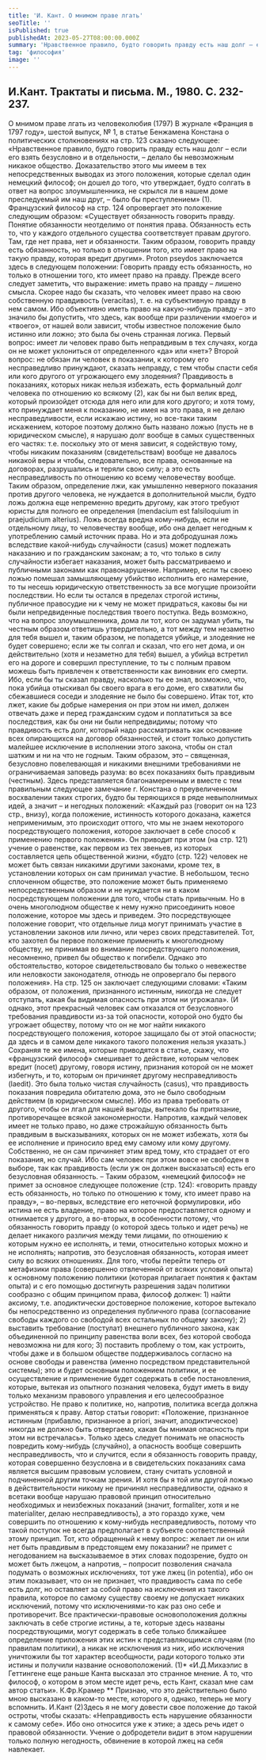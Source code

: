 ```yaml
---
title: 'И. Кант. О мнимом праве лгать'
seoTitle: ''
isPublished: true
publishedAt: 2023-05-27T08:00:00.000Z
summary: 'Нравственное правило, будто говорить правду есть наш долг – если его взять безусловно и в отдельности, – делало бы невозможным никакое общество'
tag: 'философия'
image: ''
---
```


## И.Кант. Трактаты и письма. М., 1980. С. 232-237.

О мнимом праве лгать из человеколюбия (1797)
В журнале «Франция в 1797 году», шестой выпуск, № 1, в статье Бенжамена Констана о
политических столкновениях на стр. 123 сказано следующее:
«Нравственное правило, будто говорить правду есть наш долг – если его взять безусловно и в
отдельности, – делало бы невозможным никакое общество. Доказательство этого мы имеем в тех
непосредственных выводах из этого положения, которые сделал один немецкий философ; он
дошел до того, что утверждает, будто солгать в ответ на вопрос злоумышленника, не скрылся ли в
нашем доме преследуемый им наш друг, – было бы преступлением» (1).
Французский философ на стр. 124 опровергает это положение следующим образом: «Существует
обязанность говорить правду. Понятие обязанности неотделимо от понятия права. Обязанность
есть то, что у каждого отдельного существа соответствует правам другого. Там, где нет права, нет и
обязанности. Таким образом, говорить правду есть обязанность, но только в отношении того, кто
имеет право на такую правду, которая вредит другим».
Proton pseydos заключается здесь в следующем положении: Говорить правду есть обязанность,
но только в отношении того, кто имеет право на правду.
Прежде всего следует заметить, что выражение: иметь право на правду – лишено смысла. Скорее
надо бы сказать, что человек имеет право на свою собственную правдивость (veracitas), т. е. на
субъективную правду в нем самом. Ибо объективно иметь право на какую-нибудь правду – это
значило бы допустить, что здесь, как вообще при различении «моего» и «твоего», от
нашей воли зависит, чтобы известное положение было истинно или ложно; это была бы очень
странная логика.
Первый вопрос: имеет ли человек право быть неправдивым в тех случаях, когда он не может
уклониться от определенного «да» или «нет»? Второй вопрос: не обязан ли человек в показании,
к которому его несправедливо принуждают, сказать неправду, с тем чтобы спасти себя или кого
другого от угрожающего ему злодеяния?
Правдивость в показаниях, которых никак нельзя избежать, есть формальный долг человека по
отношению ко всякому (2), как бы ни был велик вред, который произойдет отсюда для него или
для кого другого; и хотя тому, кто принуждает меня к показанию, не имея на это права, я не делаю
несправедливости, если искажаю истину, но все-таки таким искажением, которое поэтому должно
быть названо ложью (пусть не в юридическом смысле), я нарушаю долг вообще в самых
существенных его частях: т.е. поскольку это от меня зависит, я содействую тому, чтобы никаким
показаниям (свидетельствам) вообще не давалось никакой веры и чтобы, следовательно, все
права, основанные на договорах, разрушались и теряли свою силу; а это есть несправедливость по
отношению ко всему человечеству вообще.
Таким образом, определение лжи, как умышленно неверного показания против другого человека,
не нуждается в дополнительной мысли, будто ложь должна еще непременно вредить другому,
как этого требуют юристы для полного ее определения (mendacium est falsiloquium in praejudicium
alterius). Ложь всегда вредна кому-нибудь, если не отдельному лицу, то человечеству вообще, ибо
она делает негодным к употреблению самый источник права.
Но и эта добродушная ложь вследствие какой-нибудь случайности (casus) может подлежать
наказанию и по гражданским законам; а то, что только в силу случайности избегает наказания,
может быть рассматриваемо и публичными законами как правонарушение. Например, если ты
своею ложью помешал замышляющему убийство исполнить его намерение, то ты несешь
юридическую ответственность за все могущие произойти последствии. Но если ты остался в
пределах строгой истины, публичное правосудие ни к чему не может придраться, каковы бы ни
были непредвиденные последствия твоего поступка. Ведь возможно, что на вопрос
злоумышленника, дома ли тот, кого он задумал убить, ты честным образом ответишь
утвердительно, а тот между тем незаметно для тебя вышел и, таким образом, не попадется
убийце, и злодеяние не будет совершено; если же ты солгал и сказал, что его нет дома, и он
действительно (хотя и незаметно для тебя) вышел, а убийца встретил его на дороге и совершил
преступление, то ты с полным правом можешь быть привлечен к ответственности как виновник
его смерти. Ибо, если бы ты сказал правду, насколько ты ее знал, возможно, что, пока убийца
отыскивал бы своего врага в его доме, его схватили бы сбежавшиеся соседи и злодеяние не было
бы совершено. Итак тот, кто лжет, какие бы добрые намерения он при этом ни имел, должен
отвечать даже и перед гражданским судом и поплатиться за все последствия, как бы они ни были
непредвидимы; потому что правдивость есть долг, который надо рассматривать как основание
всех опирающихся на договор обязанностей, и стоит только допустить малейшее исключение в
исполнении этого закона, чтобы он стал шатким и ни на что не годным.
Таким образом, это – священная, безусловно повелевающая и никакими внешними требованиями
не ограничиваемая заповедь разума: во всех показаниях быть правдивым (честным).
Здесь представляется благонамеренным и вместе с тем правильным следующее замечание г.
Констана о преувеличенном восхвалении таких строгих, будто бы теряющихся в ряде
невыполнимых идей, а значит – и негодных положений: «Каждый раз (говорит он на 123 стр.,
внизу), когда положение, истинность которого доказана, кажется неприменимым, это происходит
оттого, что мы не знаем некоторого посредствующего положения, которое заключает в себе
способ к применению первого положения». Он приводит при этом (на стр. 121) учение
о равенстве, как первом из тех звеньев, из которых составляется цепь общественной жизни,
«будто (стр. 122) человек не может быть связан никакими другими законами, кроме тех, в
установлении которых он сам принимал участие. В небольшом, тесно сплоченном обществе, это
положение может быть применяемо непосредственным образом и не нуждается ни в каком
посредствующем положении для того, чтобы стать привычным. Но в очень многолюдном
обществе к нему нужно присоединить новое положение, которое мы здесь и приведем. Это
посредствующее положение говорит, что отдельные лица могут принимать участие в
установлении законов или лично, или через своих представителей. Тот, кто захотел бы первое
положение применить к многолюдному обществу, не принимая во внимание посредствующего
положения, несомненно, привел бы общество к погибели. Однако это обстоятельство, которое
свидетельствовало бы только о невежестве или неловкости законодателя, отнюдь не опровергало
бы первого положения». На стр. 125 он заключает следующими словами: «Таким образом, от
положения, признанного истинным, никогда не следует отступать, какая бы видимая опасность
при этом ни угрожала». (И однако, этот прекрасный человек сам отказался от безусловного
требования правдивости из-за той опасности, которой оно будто бы угрожает обществу, потому
что он не мог найти никакого посредствующего положения, которое защищало бы от этой
опасности; да здесь и в самом деле никакого такого положения нельзя указать.)
Сохраняя те же имена, которые приводятся в статье, скажу, что «французский философ»
смешивает то действие, которым человек вредит (nocet) другому, говоря истину, признания
которой он не может избегнуть, и то, которым он причиняет другому несправедливость (laedit).
Это была только чистая случайность (casus), что правдивость показания повредила обитателю
дома, это не было свободным действием (в юридическом смысле). Ибо из права требовать от
другого, чтобы он лгал для нашей выгоды, вытекало бы притязание, противоречащее всякой
закономерности. Напротив, каждый человек имеет не только право, но даже строжайшую
обязанность быть правдивым в высказываниях, которых он не может избежать, хотя бы ее
исполнение и приносило вред ему самому или кому другому. Собственно, не он сам причиняет
этим вред тому, кто страдает от его показания, но случай. Ибо сам человек при этом вовсе не
свободен в выборе, так как правдивость (если уж oн должен высказаться) есть его безусловная
обязанность. – Таким образом, «немецкий философ» не примет за основное следующее
положение (стр. 124): «говорить правду есть обязанность, но только по отношению к тому,
кто имеет право на правду», – во-первых, вследствие его неточной формулировки, ибо истина не
есть владение, право на которое предоставляется одному и отнимается у другого, а во-вторых, в
особенности потому, что обязанность говорить правду (о которой здесь только и идет речь) не
делает никакого различия между теми лицами, по отношению к которым нужно ее исполнять, и
теми, относительно которых можно и не исполнять; напротив, это безусловная
обязанность, которая имеет силу во всяких отношениях.
Для того, чтобы перейти теперь от метафизики права (совершенно отвлеченной от всяких
условий опыта) к основному положению политики (которая прилагает понятия к фактам опыта) и
с его помощью достигнуть разрешения задач политики сообразно с общим принципом права,
философ должен: 1) найти аксиому, т.е. аподиктически достоверное положение, которое
вытекало бы непосредственно из определения публичного права (согласование свободы каждого
со свободой всех остальных по общему закону); 2) выставить требование (постулат) внешнего
публичного закона, как объединенной по принципу равенства воли всех, без которой свобода
невозможна ни для кого; 3) поставить проблему о том, как устроить, чтобы даже и в большом
обществе поддерживалось согласно на основе свободы и равенства (именно посредством
представительной системы); это и будет основным положением политики, и ее осуществление и
применение будет содержать в себе постановления, которые, вытекая из опытного познания
человека, будут иметь в виду только механизм правового управления и его целесообразное
устройство. Не право к политике, но, напротив, политика всегда должна применяться к праву.
Автор статьи говорит: «Положение, признанное истинным (прибавлю, признанное a priori, значит,
аподиктическое) никогда не должно быть отвергаемо, какая бы мнимая опасность при этом ни
встречалась». Только здесь следует понимать не опасность повредить кому-нибудь (случайно), а
опасность вообще совершить несправедливость, что и случится, если я обязанность говорить
правду, которая совершенно безусловна и в свидетельских показаниях сама является высшим
правовым условием, стану считать условной и подчиненной другим точкам зрения. И хотя бы я
той или другой ложью в действительности никому не причинял несправедливости, однако я всетаки вообще нарушаю правовой принцип относительно необходимых и неизбежных показаний
(значит, formaliter, хотя и не materialiter, делаю несправедливость), а это гораздо хуже, чем
совершить по отношению к кому-нибудь несправедливость, потому что такой поступок не всегда
предполагает в субъекте соответственный этому принцип.
Тот, кто обращенный к нему вопрос: желает ли он или нет быть правдивым в предстоящем ему
показании? не примет с негодованием на высказываемое в этих словах подозрение, будто он
может быть лжецом, а напротив, – попросит позволения сначала подумать о возможных
исключениях, тот уже лжец (in potentia), ибо он этим показывает, что он не признает, что
правдивость сама по себе есть долг, но оставляет за собой право на исключения из такого
правила, которое по самому существу своему не допускает никаких исключений, потому что
исключениями-то как раз оно себе и противоречит.
Все практически-правовые основоположения должны заключать в себе строгие истины, а те,
которые здесь названы посредствующими, могут содержать в себе только ближайшее
определение приложения этих истин к представляющимся случаям (по правилам политики), а
никак не исключения из них, ибо исключения уничтожили бы тот характер всеобщности, ради
которого только эти истины и получили название основоположений.
(1)\* «И.Д.Михаэлис в Геттингене еще раньше Канта высказал это странное мнение. А то, что
философ, о котором в этом месте идет речь, есть Кант, сказал мне сам автор статьи».
К.Фр.Крамер
\*\* Признаю, что это действительно было мною высказано в каком-то месте, которого я, однако,
теперь не могу вспомнить.
И.Кант
(2)Здесь я не могу довести свое положение до такой остроты, чтобы сказать: «Неправдивость есть
нарушение обязанности к самому себе». Ибо оно относится уже к этике; а здесь речь идет о
правовой обязанности. Учение о добродетели видит в этом нарушении только полную
негодность, обвинение в которой лжец на себя навлекает.
